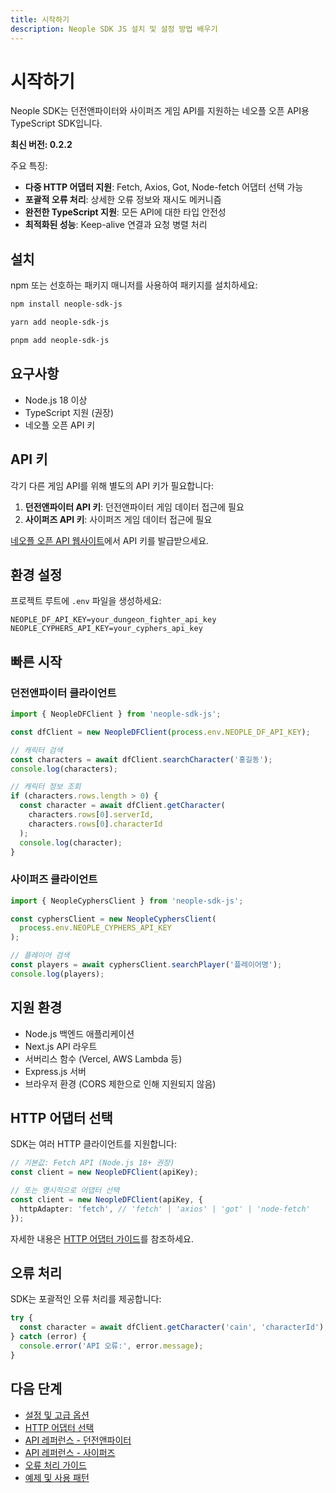 ```yaml
---
title: 시작하기
description: Neople SDK JS 설치 및 설정 방법 배우기
---
```


# 시작하기

Neople SDK는 던전앤파이터와 사이퍼즈 게임 API를 지원하는 네오플 오픈 API용 TypeScript SDK입니다.

**최신 버전: 0.2.2**

주요 특징:

- **다중 HTTP 어댑터 지원**: Fetch, Axios, Got, Node-fetch 어댑터 선택 가능
- **포괄적 오류 처리**: 상세한 오류 정보와 재시도 메커니즘
- **완전한 TypeScript 지원**: 모든 API에 대한 타입 안전성
- **최적화된 성능**: Keep-alive 연결과 요청 병렬 처리

## 설치

npm 또는 선호하는 패키지 매니저를 사용하여 패키지를 설치하세요:

```bash
npm install neople-sdk-js
```

```bash
yarn add neople-sdk-js
```

```bash
pnpm add neople-sdk-js
```

## 요구사항

- Node.js 18 이상
- TypeScript 지원 (권장)
- 네오플 오픈 API 키

## API 키

각기 다른 게임 API를 위해 별도의 API 키가 필요합니다:

1. **던전앤파이터 API 키**: 던전앤파이터 게임 데이터 접근에 필요
2. **사이퍼즈 API 키**: 사이퍼즈 게임 데이터 접근에 필요

[네오플 오픈 API 웹사이트](https://developers.neople.co.kr/)에서 API 키를 발급받으세요.

## 환경 설정

프로젝트 루트에 `.env` 파일을 생성하세요:

```dotenv
NEOPLE_DF_API_KEY=your_dungeon_fighter_api_key
NEOPLE_CYPHERS_API_KEY=your_cyphers_api_key
```

## 빠른 시작

### 던전앤파이터 클라이언트

```typescript
import { NeopleDFClient } from 'neople-sdk-js';

const dfClient = new NeopleDFClient(process.env.NEOPLE_DF_API_KEY);

// 캐릭터 검색
const characters = await dfClient.searchCharacter('홍길동');
console.log(characters);

// 캐릭터 정보 조회
if (characters.rows.length > 0) {
  const character = await dfClient.getCharacter(
    characters.rows[0].serverId,
    characters.rows[0].characterId
  );
  console.log(character);
}
```

### 사이퍼즈 클라이언트

```typescript
import { NeopleCyphersClient } from 'neople-sdk-js';

const cyphersClient = new NeopleCyphersClient(
  process.env.NEOPLE_CYPHERS_API_KEY
);

// 플레이어 검색
const players = await cyphersClient.searchPlayer('플레이어명');
console.log(players);
```

## 지원 환경

- Node.js 백엔드 애플리케이션
- Next.js API 라우트
- 서버리스 함수 (Vercel, AWS Lambda 등)
- Express.js 서버
- 브라우저 환경 (CORS 제한으로 인해 지원되지 않음)

## HTTP 어댑터 선택

SDK는 여러 HTTP 클라이언트를 지원합니다:

```typescript
// 기본값: Fetch API (Node.js 18+ 권장)
const client = new NeopleDFClient(apiKey);

// 또는 명시적으로 어댑터 선택
const client = new NeopleDFClient(apiKey, {
  httpAdapter: 'fetch', // 'fetch' | 'axios' | 'got' | 'node-fetch'
});
```

자세한 내용은 [HTTP 어댑터 가이드](/docs/adapter-fetch)를 참조하세요.

## 오류 처리

SDK는 포괄적인 오류 처리를 제공합니다:

```typescript
try {
  const character = await dfClient.getCharacter('cain', 'characterId');
} catch (error) {
  console.error('API 오류:', error.message);
}
```

## 다음 단계

- [설정 및 고급 옵션](/docs/configuration)
- [HTTP 어댑터 선택](/docs/adapter-fetch)
- [API 레퍼런스 - 던전앤파이터](/docs/api-dungeon-fighter)
- [API 레퍼런스 - 사이퍼즈](/docs/api-cyphers)
- [오류 처리 가이드](/docs/error-handling)
- [예제 및 사용 패턴](/docs/examples)
